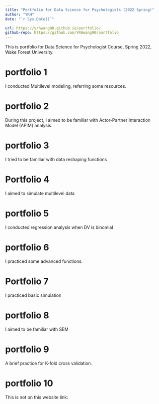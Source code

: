 ```yaml
---
title: "Portfolio for Data Science for Psychologists (2022 Spring)"
author: "YRH"
date: "`r Sys.Date()`"

url: https://yrhwang90.github.io/portfolio/
github-repo: https://github.com/YRHwang90/portfolio
---
```


This is portfolio for Data Science for Psychologist Course, Spring 2022, Wake Forest University.

# portfolio 1

I conducted Multilevel modeling, referring some resources.

# portfolio 2

During this project, I aimed to be familiar with Actor-Partner Interaction Model (APIM) analysis.

# portfolio 3

I tried to be familiar with data reshaping functions

# Portfolio 4

I aimed to simulate multilevel data

# portfolio 5

I conducted regression analysis when DV is binomial

# portfolio 6

I practiced some advanced functions.

# Portfolio 7

I practiced basic simulation

# portfolio 8

I aimed to be familiar with SEM

# portfolio 9

A brief practice for K-fold cross validation.

# portfolio 10

This is not on this website link:
